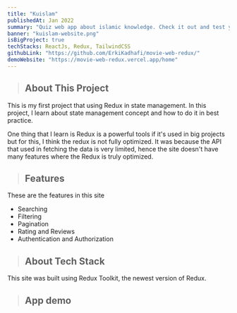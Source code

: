 ```yaml
---
title: "Kuislam"
publishedAt: Jan 2022
summary: "Quiz web app about islamic knowledge. Check it out and test your knowledge about islam with your friends."
banner: "kuislam-website.png"
isBigProject: true
techStacks: ReactJs, Redux, TailwindCSS
githubLink: "https://github.com/ErkiKadhafi/movie-web-redux/"
demoWebsite: "https://movie-web-redux.vercel.app/home"
---
```


> ## About This Project

This is my first project that using Redux in state management. In this
project, I learn about state management concept and how to do it in
best practice.

One thing that I learn is Redux is a powerful tools if it's used
in big projects but for this, I think the redux is not fully optimized.
It was because the API that used in fetching the data is very limited, hence
the site doesn't have many features where the Redux is truly optimized.

> ## Features

These are the features in this site

-   Searching
-   Filtering
-   Pagination
-   Rating and Reviews
-   Authentication and Authorization

> ## About Tech Stack

This site was built using Redux Toolkit, the newest version of Redux.

> ## App demo

<ImageGallery>
    <Image
        className="rounded-md cursor-pointer"
        src="/images/movie-website.png"
        alt=""
    />
    <Image
        className="rounded-md cursor-pointer"
        src="/images/movie-website-2.png"
        alt=""
    />
    <Image
        className="rounded-md cursor-pointer"
        src="/images/movie-website-3.png"
        alt=""
    />
    <Image
        className="rounded-md cursor-pointer"
        src="/images/movie-website-4.png"
        alt=""
    />
</ImageGallery>

